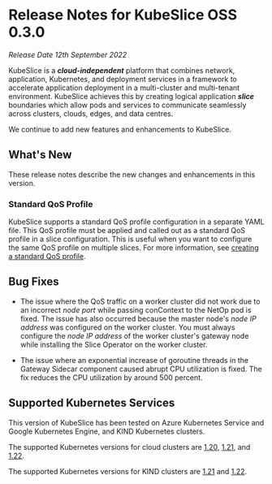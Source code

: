 # Release Notes for KubeSlice OSS 0.3.0
*Release Date 12th September 2022*

KubeSlice is a ***cloud-independent*** platform that combines network, application, Kubernetes, and deployment services in a framework to accelerate application deployment in a multi-cluster and multi-tenant environment. KubeSlice achieves this by creating logical application ***slice*** boundaries which allow pods and services to communicate seamlessly across clusters, clouds, edges, and data centres. 

We continue to add new features and enhancements to KubeSlice. 

## What's New

These release notes describe the new changes and enhancements in this version.

### Standard QoS Profile
KubeSlice supports a standard QoS profile configuration in a separate YAML file. 
This QoS profile must be applied and called out as a standard QoS profile in 
a slice configuration. This is useful when you want to configure the same 
QoS profile on multiple slices. For more information, see 
[creating a standard QoS profile](/versioned_docs/version-1.2.0/install-kubeslice/yaml/slice-operations/slice-operations-slice-creation.mdx#create-a-standard-qos-profile). 

## Bug Fixes
* The issue where the QoS traffic on a worker cluster did not work due to 
  an incorrect *node port* while passing conContext to the NetOp pod is fixed. The 
  issue has also occurred because the master node's *node IP address* was configured on 
  the worker cluster. You must always configure the *node IP address* of the worker cluster's gateway node 
  while installing the Slice Operator on the worker cluster.

* The issue where an exponential increase of goroutine threads in the Gateway Sidecar 
  component caused abrupt CPU utilization is fixed. The fix reduces the CPU utilization 
  by around 500 percent. 

## Supported Kubernetes Services 
This version of KubeSlice has been tested on Azure Kubernetes Service and 
Google Kubernetes Engine, and KIND Kubernetes clusters.  

The supported Kubernetes versions for cloud clusters are 
[1.20](https://v1-20.docs.kubernetes.io/), [1.21](https://v1-21.docs.kubernetes.io/),
and [1.22](https://v1-22.docs.kubernetes.io/). 

The supported Kubernetes versions for KIND clusters are 
[1.21](https://v1-21.docs.kubernetes.io/) and [1.22](https://v1-22.docs.kubernetes.io/).